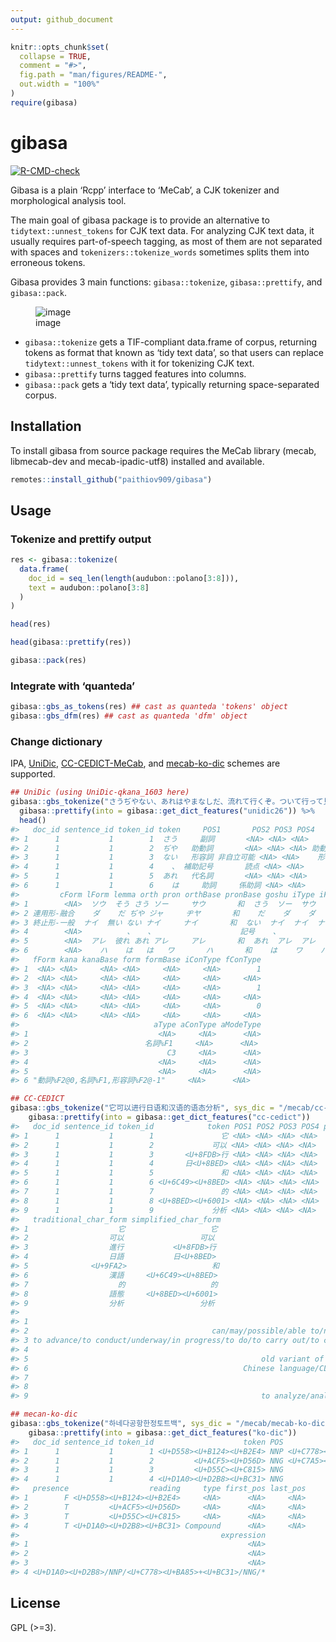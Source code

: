 ```yaml
---
output: github_document
---
```


<!-- README.md is generated from README.Rmd. Please edit that file -->

```r
knitr::opts_chunk$set(
  collapse = TRUE,
  comment = "#>",
  fig.path = "man/figures/README-",
  out.width = "100%"
)
require(gibasa)
```

# gibasa

<!-- badges: start -->
[![R-CMD-check](https://github.com/paithiov909/gibasa/workflows/R-CMD-check/badge.svg)](https://github.com/paithiov909/gibasa/actions)
<!-- badges: end -->


Gibasa is a plain 'Rcpp' interface to 'MeCab', a CJK tokenizer and morphological analysis tool.

The main goal of gibasa package is to provide an alternative to `tidytext::unnest_tokens` for CJK text data.
For analyzing CJK text data, it usually requires part-of-speech tagging,
as most of them are not separated with spaces and `tokenizers::tokenize_words` sometimes splits them into erroneous tokens.

Gibasa provides 3 main functions: `gibasa::tokenize`, `gibasa::prettify`, and `gibasa::pack`.

![image](man/figures/tidytext_fig5_1_mod.drawio.png)

- `gibasa::tokenize` gets a TIF-compliant data.frame of corpus, returning tokens as format that known as 'tidy text data', so that users can replace `tidytext::unnest_tokens` with it for tokenizing CJK text.
- `gibasa::prettify` turns tagged features into columns.
- `gibasa::pack` gets a 'tidy text data', typically returning space-separated corpus.


## Installation

To install gibasa from source package requires the MeCab library (mecab, libmecab-dev and mecab-ipadic-utf8) installed and available.

```r
remotes::install_github("paithiov909/gibasa")
```

## Usage

### Tokenize and prettify output

```r
res <- gibasa::tokenize(
  data.frame(
    doc_id = seq_len(length(audubon::polano[3:8])),
    text = audubon::polano[3:8]
  )
)

head(res)

head(gibasa::prettify(res))

gibasa::pack(res)
```

### Integrate with 'quanteda'

```r
gibasa::gbs_as_tokens(res) ## cast as quanteda 'tokens' object
gibasa::gbs_dfm(res) ## cast as quanteda 'dfm' object
```

### Change dictionary

IPA, [UniDic](https://ccd.ninjal.ac.jp/unidic/), [CC-CEDICT-MeCab](https://github.com/ueda-keisuke/CC-CEDICT-MeCab), and [mecab-ko-dic](https://bitbucket.org/eunjeon/mecab-ko-dic/src/master/) schemes are supported.

```r
## UniDic (using UniDic-qkana_1603 here)
gibasa::gbs_tokenize("さうぢやない、あれはやまなしだ、流れて行くぞ。ついて行って見よう、あゝいゝ匂ひだな。", sys_dic = "/mecab/UniDic-qkana_1603") %>%
  gibasa::prettify(into = gibasa::get_dict_features("unidic26")) %>%
  head()
#>   doc_id sentence_id token_id token     POS1       POS2 POS3 POS4     cType
#> 1      1           1        1  さう     副詞       <NA> <NA> <NA>      <NA>
#> 2      1           1        2  ぢや   助動詞       <NA> <NA> <NA> 助動詞-ダ
#> 3      1           1        3  ない   形容詞 非自立可能 <NA> <NA>    形容詞
#> 4      1           1        4    、 補助記号       読点 <NA> <NA>      <NA>
#> 5      1           1        5  あれ   代名詞       <NA> <NA> <NA>      <NA>
#> 6      1           1        6    は     助詞     係助詞 <NA> <NA>      <NA>
#>         cForm lForm lemma orth pron orthBase pronBase goshu iType iForm fType
#> 1        <NA>  ソウ  そう さう ソー     サウ       和  さう  ソー  サウ  ソウ
#> 2 連用形-融合    ダ    だ ぢや ジャ     ヂヤ       和    だ    ダ    ダ    ダ
#> 3 終止形-一般  ナイ  無い ない ナイ     ナイ       和  ない  ナイ  ナイ  ナイ
#> 4        <NA>          、   、                   記号    、                  
#> 5        <NA>  アレ  彼れ あれ アレ     アレ       和  あれ  アレ  アレ  アレ
#> 6        <NA>    ハ    は   は   ワ       ハ       和    は    ワ    ハ    ハ
#>   fForm kana kanaBase form formBase iConType fConType
#> 1  <NA> <NA>     <NA> <NA>     <NA>     <NA>        1
#> 2  <NA> <NA>     <NA> <NA>     <NA>     <NA>     <NA>
#> 3  <NA> <NA>     <NA> <NA>     <NA>     <NA>        1
#> 4  <NA> <NA>     <NA> <NA>     <NA>     <NA>     <NA>
#> 5  <NA> <NA>     <NA> <NA>     <NA>     <NA>        0
#> 6  <NA> <NA>     <NA> <NA>     <NA>     <NA>     <NA>
#>                              aType aConType aModeType
#> 1                             <NA>     <NA>      <NA>
#> 2                          名詞%F1     <NA>      <NA>
#> 3                               C3     <NA>      <NA>
#> 4                             <NA>     <NA>      <NA>
#> 5                             <NA>     <NA>      <NA>
#> 6 "動詞%F2@0,名詞%F1,形容詞%F2@-1"     <NA>      <NA>

## CC-CEDICT
gibasa::gbs_tokenize("它可以进行日语和汉语的语态分析", sys_dic = "/mecab/cc-cedict") %>%
    gibasa::prettify(into = gibasa::get_dict_features("cc-cedict"))
#>   doc_id sentence_id token_id            token POS1 POS2 POS3 POS4 pinyin_pron
#> 1      1           1        1               它 <NA> <NA> <NA> <NA>         ta1
#> 2      1           1        2             可以 <NA> <NA> <NA> <NA>     ke3 yi3
#> 3      1           1        3       <U+8FDB>行 <NA> <NA> <NA> <NA>  jin4 xing2
#> 4      1           1        4       日<U+8BED> <NA> <NA> <NA> <NA>     Ri4 yu3
#> 5      1           1        5               和 <NA> <NA> <NA> <NA>         he2
#> 6      1           1        6 <U+6C49><U+8BED> <NA> <NA> <NA> <NA>    Han4 yu3
#> 7      1           1        7               的 <NA> <NA> <NA> <NA>         di4
#> 8      1           1        8 <U+8BED><U+6001> <NA> <NA> <NA> <NA>    yu3 tai4
#> 9      1           1        9             分析 <NA> <NA> <NA> <NA>    fen1 xi1
#>   traditional_char_form simplified_char_form
#> 1                    它                   它
#> 2                  可以                 可以
#> 3                  進行           <U+8FDB>行
#> 4                  日語           日<U+8BED>
#> 5              <U+9FA2>                   和
#> 6                  漢語     <U+6C49><U+8BED>
#> 7                    的                   的
#> 8                  語態     <U+8BED><U+6001>
#> 9                  分析                 分析
#>                                                                              definition
#> 1                                                                                   it/
#> 2                                         can/may/possible/able to/not bad/pretty good/
#> 3 to advance/to conduct/underway/in progress/to do/to carry out/to carry on/to execute/
#> 4                                                                    Japanese language/
#> 5                                                    old variant of 和[he2]/harmonious/
#> 6                                                Chinese language/CL:門|<U+95E8>[men2]/
#> 7                                                                            aim/clear/
#> 8                                                                      voice (grammar)/
#> 9                                                    to analyze/analysis/CL:個|个[ge4]/

## mecan-ko-dic
gibasa::gbs_tokenize("하네다공항한정토트백", sys_dic = "/mecab/mecab-ko-dic") %>%
    gibasa::prettify(into = gibasa::get_dict_features("ko-dic"))
#>   doc_id sentence_id token_id                    token POS          meaning
#> 1      1           1        1 <U+D558><U+B124><U+B2E4> NNP <U+C778><U+BA85>
#> 2      1           1        2         <U+ACF5><U+D56D> NNG <U+C7A5><U+C18C>
#> 3      1           1        3         <U+D55C><U+C815> NNG             <NA>
#> 4      1           1        4 <U+D1A0><U+D2B8><U+BC31> NNG             <NA>
#>   presence                  reading     type first_pos last_pos
#> 1        F <U+D558><U+B124><U+B2E4>     <NA>      <NA>     <NA>
#> 2        T         <U+ACF5><U+D56D>     <NA>      <NA>     <NA>
#> 3        T         <U+D55C><U+C815>     <NA>      <NA>     <NA>
#> 4        T <U+D1A0><U+D2B8><U+BC31> Compound      <NA>     <NA>
#>                                             expression
#> 1                                                 <NA>
#> 2                                                 <NA>
#> 3                                                 <NA>
#> 4 <U+D1A0><U+D2B8>/NNP/<U+C778><U+BA85>+<U+BC31>/NNG/*
```

## License

GPL (>=3).
